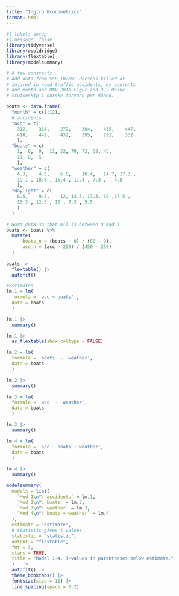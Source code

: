 ```yaml
---
title: "Ingtro Econometrics"
format: html
---
```


```r
#| label: setup
#| message: false
library(tidyverse)
library(wooldridge)
library(flextable)
library(modelsummary)
```

```r
# A few constants
# Add data from SSB 10209: Persons killed or 
# injured in road traffic accidents, by contents 
# and month and DNV 2016 Figur and 3.2 Unike 
# cruiseskip i norske farvann per måned.

boats <- data.frame(
  "month" = c(1:12), 
  # accidents
  "acc" = c(
    312,    314,    272,    304,    415,    447,    
    418,    442,    432,    395,    291,    332
    ), 
  "boats" = c(
    1,  6,  9,  11, 52, 78, 72, 68, 45, 
    11, 8,  5
    ), 
  "weather" = c(
    4.3,    4.5,    6.5,    10.4,   14.7, 17.3 , 
    19.1 , 18.6 , 15.4 , 11.4 , 7.3 ,   4.8 
    ), 
  "daylight" = c(
    6.5,    9.3,    12, 14.5, 17.3, 19 ,17.5 , 
    15.3 , 12.3 , 10 , 7.3 , 5.5
    )
  ) 

# Norm data so that all is between 0 and 1
boats <- boats %>% 
  mutate(
      boats_n = (boats - 0) / (80 - 0),
      acc_n = (acc - 250) / (450 - 250)
  )
  
boats |> 
  flextable() |> 
  autofit()
```

```r
#Estimates 
lm.1 = lm(
  formula = 'acc ~ boats' , 
  data = boats
  ) 
```

```r
lm.1 |> 
  summary()
```

```r
lm.1 |> 
  as_flextable(show_coltype = FALSE)
```


```r
lm.2 = lm(
  formula = 'boats  ~  weather', 
  data = boats
  ) 
```

```r
lm.2 |> 
  summary()
```

```r
lm.3 = lm(
  formula = 'acc  ~  weather', 
  data = boats
  ) 
```

```r
lm.3 |> 
  summary()
```



```r
lm.4 = lm(
  formula = 'acc ~ boats + weather', 
  data = boats
  ) 
```

```r
lm.4 |> 
  summary()
```

```r
modelsummary(
  models = list(
    `Mod 1\nY: accidents` = lm.1,
    `Mod 2\nY: boats` = lm.2,
    `Mod 3\nY: weather` = lm.3,
    `Mod 4\nY: boats + weather` = lm.4
  ),
  estimate = "estimate",
  # statistic gives t-values
  statistic = "statistic",
  output = "flextable",
  fmt = 3,
  stars = TRUE,
  title = "Model 1-4. T-values in parentheses below estimate."
  )   |> 
  autofit() |> 
  theme_booktabs() |> 
  fontsize(size = 11) |> 
  line_spacing(space = 0.2)
```

